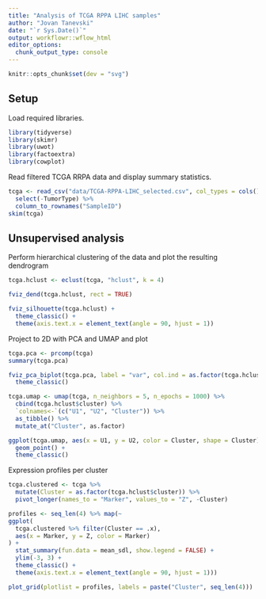 ```yaml
---
title: "Analysis of TCGA RPPA LIHC samples"
author: "Jovan Tanevski"
date: "`r Sys.Date()`"
output: workflowr::wflow_html
editor_options:
  chunk_output_type: console
---
```

```r
knitr::opts_chunk$set(dev = "svg")
```


## Setup

Load required libraries.

```r

library(tidyverse)
library(skimr)
library(uwot)
library(factoextra)
library(cowplot)
```

Read filtered TCGA RRPA data and display summary statistics.

```r
tcga <- read_csv("data/TCGA-RPPA-LIHC_selected.csv", col_types = cols()) %>%
  select(-TumorType) %>%
  column_to_rownames("SampleID")
skim(tcga)
```


## Unsupervised analysis

Perform hierarchical clustering of the data and plot the resulting dendrogram

```r
tcga.hclust <- eclust(tcga, "hclust", k = 4)

fviz_dend(tcga.hclust, rect = TRUE)

fviz_silhouette(tcga.hclust) +
  theme_classic() +
  theme(axis.text.x = element_text(angle = 90, hjust = 1))
```

Project to 2D with PCA and UMAP and plot

```r
tcga.pca <- prcomp(tcga)
summary(tcga.pca)

fviz_pca_biplot(tcga.pca, label = "var", col.ind = as.factor(tcga.hclust$cluster)) +
  theme_classic()

tcga.umap <- umap(tcga, n_neighbors = 5, n_epochs = 1000) %>%
  cbind(tcga.hclust$cluster) %>%
  `colnames<-`(c("U1", "U2", "Cluster")) %>%
  as_tibble() %>%
  mutate_at("Cluster", as.factor)

ggplot(tcga.umap, aes(x = U1, y = U2, color = Cluster, shape = Cluster)) +
  geom_point() +
  theme_classic()
```

Expression profiles per cluster 

```r
tcga.clustered <- tcga %>%
  mutate(Cluster = as.factor(tcga.hclust$cluster)) %>%
  pivot_longer(names_to = "Marker", values_to = "Z", -Cluster)

profiles <- seq_len(4) %>% map(~
ggplot(
  tcga.clustered %>% filter(Cluster == .x),
  aes(x = Marker, y = Z, color = Marker)
) +
  stat_summary(fun.data = mean_sdl, show.legend = FALSE) +
  ylim(-3, 3) +
  theme_classic() +
  theme(axis.text.x = element_text(angle = 90, hjust = 1)))

plot_grid(plotlist = profiles, labels = paste("Cluster", seq_len(4)))
```
